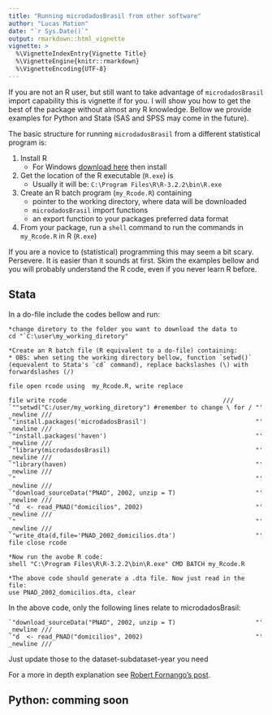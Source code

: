 ```yaml
---
title: "Running microdadosBrasil from other software"
author: "Lucas Mation"
date: "`r Sys.Date()`"
output: rmarkdown::html_vignette
vignette: >
  %\VignetteIndexEntry{Vignette Title}
  %\VignetteEngine{knitr::rmarkdown}
  %\VignetteEncoding{UTF-8}
---
```


If you are not an R user, but still want to take advantage of `microdadosBrasil` import capability this is vignette if for you. I will show you how to get the best of the package without almost any R knowledge. Bellow we provide examples for Python and Stata (SAS and SPSS may come in the future).

The basic structure for running `microdadosBrasil` from a different statistical program is:

1. Install R
    + For Windows [download here](https://cran.r-project.org/bin/windows/base/) then install
2. Get the location of the R executable (`R.exe`) is
    + Usually it will be: `C:\Program Files\R\R-3.2.2\bin\R.exe`
3. Create an R batch program (`my_Rcode.R`) containing 
    + pointer to the working directory, where data will be downloaded
    + `microdadosBrasil` import functions
    + an export function to your packages preferred data format
4. From your package, run a `shell` command to run the commands in `my_Rcode.R` in  R (`R.exe`) 

If you are a novice to (statistical) programming this may seem a bit scary. Persevere. It is easier than it sounds at first. Skim the examples bellow and you will probably understand the R code, even if you never learn R before. 


## Stata

In a do-file include the codes bellow and run:

```
*change diretory to the folder you want to download the data to
cd "`C:\user\my_working_diretory"

*Create an R batch file (R equivalent to a do-file) containing: 
* OBS: when seting the working directory bellow, function `setwd()` (equevalent to Stata's `cd` command), replace backslashes (\) with forwardslashes (/)

file open rcode using  my_Rcode.R, write replace

file write rcode                                           ///
`""setwd("C:/user/my_working_diretory") #remember to change \ for / "' _newline ///
`"install.packages('microdadosBrasil')                              "' _newline ///
`"install.packages('haven')                                         "' _newline ///
`"library(microdasdosBrasil)                                        "' _newline ///
`"library(haven)                                                    "' _newline ///
`"                                                                  "' _newline ///
`"download_sourceData("PNAD", 2002, unzip = T)                      "' _newline ///
`"d  <- read_PNAD("domicilios", 2002)                               "' _newline ///
`"                                                                  "' _newline ///
`"write_dta(d,file='PNAD_2002_domicilios.dta')                      "'
file close rcode

*Now run the avobe R code:
shell "C:\Program Files\R\R-3.2.2\bin\R.exe" CMD BATCH my_Rcode.R

*The above code should generate a .dta file. Now just read in the file:
use PNAD_2002_domicilios.dta, clear
```

In the above code, only the following lines relate to microdadosBrasil: 

```
`"download_sourceData("PNAD", 2002, unzip = T)                      "' _newline ///
`"d  <- read_PNAD("domicilios", 2002)                               "' _newline ///
```

Just update those to the dataset-subdataset-year you need


For a more in depth explanation see [Robert Fornango's post](https://statlore.wordpress.com/2013/01/21/how-to-call-r-from-stata/). 

## Python: comming soon

